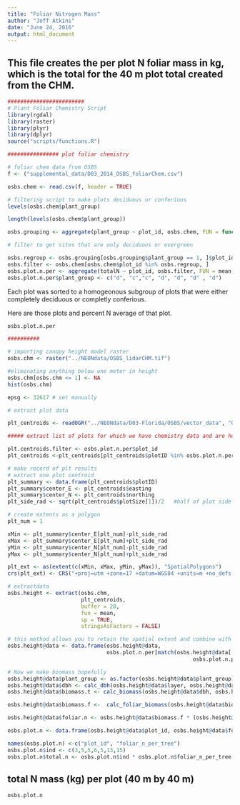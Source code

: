 ```yaml
---
title: "Foliar Nitrogen Mass"
author: "Jeff Atkins"
date: "June 24, 2016"
output: html_document
---
```

## This file creates the per plot N foliar mass in kg, which is the total for the 40 m plot total created from the CHM.


```r
########################
# Plant Foliar Chemistry Script
library(rgdal)
library(raster)
library(plyr)
library(dplyr)
source("scripts/functions.R")

################ plot foliar chemistry

# foliar chem data from OSBS
f <- ("supplemental_data/D03_2014_OSBS_foliarChem.csv")

osbs.chem <- read.csv(f, header = TRUE)

# filtering script to make plots deciduous or conferious
levels(osbs.chem$plant_group)

length(levels(osbs.chem$plant_group))

osbs.grouping <- aggregate(plant_group ~ plot_id, osbs.chem, FUN = function(x) length(levels(droplevels(x)) ))

# filter to get sites that are only deciduous or evergreen

osbs.regroup <- osbs.grouping[osbs.grouping$plant_group == 1, ]$plot_id
osbs.filter <- osbs.chem[osbs.chem$plot_id %in% osbs.regroup, ]
osbs.plot.n.per <- aggregate(totalN ~ plot_id, osbs.filter, FUN = mean)
osbs.plot.n.per$plant_group <- c("d", "c","c", "d", "d", "d" , "d")
```` 

Each plot was sorted to a homogeonous subgroup of plots that were either completely deciduous or completly conferious.

Here are those plots and percent N average of that plot.
```r
osbs.plot.n.per
```


```r
##########

# importing canopy height model raster
osbs.chm <- raster("../NEONdata/OSBS_lidarCHM.tif")

#eliminating anything below one meter in height
osbs.chm[osbs.chm <= 1] <- NA
hist(osbs.chm)

epsg <- 32617 # set manually

# extract plot data

plt_centroids <- readOGR("../NEONdata/D03-Florida/OSBS/vector_data", "OSBS_PlotCentroids")

##### extract list of plots for which we have chemistry data and are homogeonous plots

plt.centroids.filter <- osbs.plot.n.per$plot_id
plt_centroids <-plt_centroids[plt_centroids$plotID %in% osbs.plot.n.per$plot_id , ]

# make record of plt results
# extract one plot centroid
plt_summary <- data.frame(plt_centroids$plotID)
plt_summary$center_E <- plt_centroids$easting
plt_summary$center_N <- plt_centroids$northing
plt_side_rad <- sqrt(plt_centroids$plotSize[1])/2   #half of plot side length

# create extents as a polygon
plt_num = 1

xMin <- plt_summary$center_E[plt_num]-plt_side_rad
xMax <- plt_summary$center_E[plt_num]+plt_side_rad
yMin <- plt_summary$center_N[plt_num]-plt_side_rad
yMax <- plt_summary$center_N[plt_num]+plt_side_rad

plt_ext <- as(extent(c(xMin, xMax, yMin, yMax)), "SpatialPolygons")
crs(plt_ext) <- CRS("+proj=utm +zone=17 +datum=WGS84 +units=m +no_defs +ellps=WGS84 +towgs84=0,0,0")

# extractdata
osbs.height <- extract(osbs.chm,
                       plt_centroids,
                       buffer = 20,
                       fun = mean,
                       sp = TRUE,
                       stringsAsFactors = FALSE)   

# this method allows you to retain the spatial extent and combine with canopy N
osbs.height@data <- data.frame(osbs.height@data,
                               osbs.plot.n.per[match(osbs.height@data[,"plotID"],
                                                          osbs.plot.n.per$plot_id),])

# Now we make biomass hopefully
osbs.height@data$plant_group <- as.factor(osbs.height@data$plant_group)
osbs.height@data$dbh <- calc_dbh(osbs.height@data$layer, osbs.height@data$plant_group)
osbs.height@data$biomass.t <- calc_biomass(osbs.height@data$dbh, osbs.height@data$plant_group)

osbs.height@data$biomass.f <-  calc_foliar_biomass(osbs.height@data$biomass.t, osbs.height@data$plant_group)

osbs.height@data$foliar.n <- osbs.height@data$biomass.f * (osbs.height@data$totalN/100)

osbs.plot.n <- data.frame(osbs.height@data$plot_id, osbs.height@data$foliar.n)

names(osbs.plot.n) <-c("plot_id", "foliar_n_per_tree")
osbs.plot.n$ind <- c(3,5,5,6,5,13,15)
osbs.plot.n$total.n <- osbs.plot.n$ind * osbs.plot.n$foliar_n_per_tree


```
## total N mass (kg) per plot (40 m by 40 m)

```r
osbs.plot.n
````
